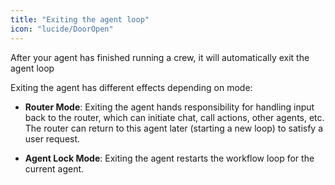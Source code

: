 ```yaml
---
title: "Exiting the agent loop"
icon: "lucide/DoorOpen"
---
```


<InsecurePasswordProtected>

After your agent has finished running a crew, it will automatically exit the agent loop

Exiting the agent has different effects depending on mode:

- **Router Mode**: Exiting the agent hands responsibility for handling input back to the router, which can initiate chat, call actions, other agents, etc. The router can return to this agent later (starting a new loop) to satisfy a user request.

- **Agent Lock Mode**: Exiting the agent restarts the workflow loop for the current agent.

</InsecurePasswordProtected>
